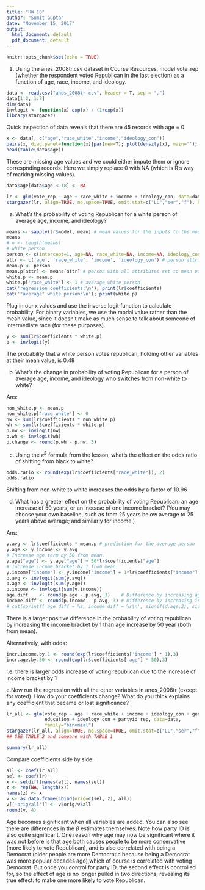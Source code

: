 ```yaml
---
title: "HW 10"
author: "Sumit Gupta"
date: "November 15, 2017"
output:
  html_document: default
  pdf_document: default
---
```


```r
knitr::opts_chunk$set(echo = TRUE)
```

1. Using the anes_2008tr.csv dataset in Course Resources, model vote_rep (whether the respondent voted Republican in the last election) as a function of age, race, income, and ideology.



```r
data <- read.csv("anes_2008tr.csv", header = T, sep = ",")
data[1:2, 1:7]
dim(data)
invlogit <- function(x) exp(x) / (1+exp(x))
library(stargazer)
```

Quick inspection of data reveals that there are 45 records with age = 0
```r
x <- data[, c("age","race_white","income","ideology_con")]
pairs(x, diag.panel=function(x){par(new=T); plot(density(x), main=''); rug(x)}, cex.labels=3)
head(table(data$age))
```
These are missing age values and we could either impute them or ignore correspnding records.
Here we simply replace 0 with NA (which is R's way of marking missing values).

```r
data$age[data$age < 18] <- NA
```

```r
lr <- glm(vote_rep ~ age + race_white + income + ideology_con, data=data, family="binomial")
stargazer(lr, align=TRUE, no.space=TRUE, omit.stat=c("LL","ser","f"), header=FALSE)
```

a. What's the probability of voting Republican for a white person of average age, income, and ideology?

```r
means <- sapply(lr$model, mean) # mean values for the inputs to the model.
means
# n <- length(means)
# white person
person <- c(intercept=1, age=NA, race_white=NA, income=NA, ideology_con=NA)
attr <- c('age', 'race_white', 'income', 'ideology_con') # person attributes
mean.p <- person
mean.p[attr] <- means[attr] # person with all attributes set to mean values
white.p <- mean.p
white.p['race_white'] <- 1 # average white person
cat('regression coefficients:\n'); print(lr$coefficients)
cat('"average" white person:\n'); print(white.p)
```


Plug in our x values and use the inverse logit function to calculate probability.
For binary variables, we use the modal value rather than the mean value,
since it doesn't make as much sense to talk about someone of intermediate
race (for these purposes).
```r
y <- sum(lr$coefficients * white.p)
p <- invlogit(y)
```

The probability that a white person votes republican, holding other variables
at their mean value, is 0.48


b. What's the change in probability of voting Republican for a person of average age,
income, and ideology who switches from non-white to white?

Ans:

```r
non_white.p <- mean.p
non_white.p['race_white'] <- 0
nw <- sum(lr$coefficients * non_white.p)
wh <- sum(lr$coefficients * white.p)
p.nw <- invlogit(nw)
p.wh <- invlogit(wh)
p.change <- round(p.wh - p.nw, 3)
```

c. Using the $e^\beta$ formula from the lesson, what's the effect on the odds ratio of shifting from black to white?

```r
odds.ratio <- round(exp(lr$coefficients["race_white"]), 2)
odds.ratio
```

Shifting from non-white to white increases the odds by a factor of 10.96


d. What has a greater effect on the probability of voting Republican: an age increase of 50 years, or an incease of one income bracket? (You may choose your own baseline, such as from 25 years below average to 25 years above average; and similarly for income.)

Ans:
```r
y.avg <- lr$coefficients * mean.p # prediction for the average person
y.age <- y.income <- y.avg
# Increase age term by 50 from mean.
y.age["age"] <- y.age["age"] + 50*lr$coefficients["age"]
# Increase income bracket by 1 from mean.
y.income["income"] <- y.income["income"] + 1*lr$coefficients["income"]
p.avg <- invlogit(sum(y.avg))
p.age <- invlogit(sum(y.age))
p.income <- invlogit(sum(y.income))
age.diff    <- round(p.age - p.avg, 3)    # Difference by increasing age by 50 from average
income.diff <- round(p.income - p.avg, 3) # Difference by increasing income by 1 bracket from average
# cat(sprintf('age diff = %s, income diff = %s\n', signif(d.age,2), signif(d.income,2)))
```

There is a larger positive difference in the probability of voting republican
by increasing the income bracket by 1 than age increase by 50 year (both from mean).


Alternatively, with odds:
```r
incr.income.by.1 <- round(exp(lr$coefficients['income'] * 1),3)
incr.age.by.50 <- round(exp(lr$coefficients['age'] * 50),3)
```

i.e. there is larger odds increase of voting republican due to the increase
of income bracket by 1


e.Now run the regression with all the other variables in anes_2008tr (except for voted). How do your coefficients change? What do you think explains any coefficient that became or lost significance?

```r
lr_all <- glm(vote_rep ~ age + race_white + income + ideology_con + gender_male +
              education + ideology_con + partyid_rep, data=data,
              family="binomial")
stargazer(lr_all, align=TRUE, no.space=TRUE, omit.stat=c("LL","ser","f"), header=FALSE)
## SEE TABLE 2 and compare with TABLE 1
```

```r
summary(lr_all)
```

Compare coefficients side by side:
```r
all <- coef(lr_all)
sel <- coef(lr)
x <- setdiff(names(all), names(sel))
z <- rep(NA, length(x))
names(z) <- x
v <- as.data.frame(cbind(orig=c(sel, z), all))
v[['orig/all']] <- v$orig/v$all
round(v, 4)
```


Age becomes significant when all variables are added.
You can also see there are differences in the $\beta$ estimates themselves.
Note how party ID is also quite significant.
One reason why age may now be significant where it was not before is that age
both causes people to be more conservative (more likely to vote Republican),
and is also correlated with being a Democrat (older people are more Democratic because being a Democrat was more popular decades ago),which of course is correlated with voting Democrat.
But once you control for party ID, the second effect is controlled for,
so the effect of age is no longer pulled in two directions, revealing its true effect:
to make one more likely to vote Republican.

